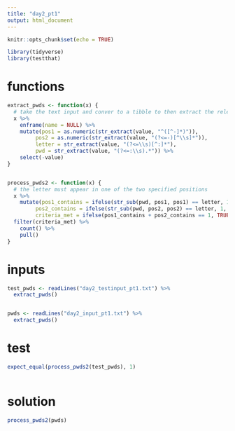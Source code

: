```yaml
---
title: "day2_pt1"
output: html_document
---
```


```r
knitr::opts_chunk$set(echo = TRUE)

library(tidyverse)
library(testthat)
```

# functions
```r
extract_pwds <- function(x) {
  # take the text input and conver to a tibble to then extract the relevant parts using regex
  x %>% 
    enframe(name = NULL) %>% 
    mutate(pos1 = as.numeric(str_extract(value, "^([^-]*)")),
         pos2 = as.numeric(str_extract(value, "(?<=-)[^\\s]*")),
         letter = str_extract(value, "(?<=\\s)[^:]*"),
         pwd = str_extract(value, "(?<=:\\s).*")) %>% 
    select(-value)
}


process_pwds2 <- function(x) {
  # the letter must appear in one of the two specified positions
  x %>% 
    mutate(pos1_contains = ifelse(str_sub(pwd, pos1, pos1) == letter, 1, 0),
         pos2_contains = ifelse(str_sub(pwd, pos2, pos2) == letter, 1, 0),
         criteria_met = ifelse(pos1_contains + pos2_contains == 1, TRUE, FALSE)) %>% 
  filter(criteria_met) %>%
    count() %>% 
    pull()
}


```

# inputs
```r
test_pwds <- readLines("day2_testinput_pt1.txt") %>% 
  extract_pwds()


pwds <- readLines("day2_input_pt1.txt") %>% 
  extract_pwds()
```


# test
```r
expect_equal(process_pwds2(test_pwds), 1)
  
```

# solution
```r
process_pwds2(pwds)

```

